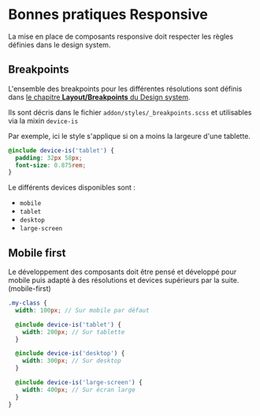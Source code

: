 
<Meta title='Développement/Bonnes pratiques/Responsive' />

# Bonnes pratiques Responsive

La mise en place de composants responsive doit respecter les règles définies dans le design system.

## Breakpoints

L'ensemble des breakpoints pour les différentes résolutions sont définis dans [le chapitre **Layout/Breakpoints** du Design system](https://zeroheight.com/8dd127da7/p/6877af-layout/t/47086b).

Ils sont décris dans le fichier `addon/styles/_breakpoints.scss` et utilisables via la mixin `device-is`

Par exemple, ici le style s'applique si on a moins la largeure d'une tablette.


```scss
@include device-is('tablet') {
  padding: 32px 58px;
  font-size: 0.875rem;
}
```

Le différents devices disponibles sont : 
- `mobile`
- `tablet`
- `desktop`
- `large-screen`

## Mobile first

Le développement des composants doit être pensé et développé pour mobile puis adapté à des résolutions et devices supérieurs par la suite. (mobile-first)

```scss
.my-class {
  width: 100px; // Sur mobile par défaut

  @include device-is('tablet') {
    width: 200px; // Sur tablette
  }

  @include device-is('desktop') {
    width: 300px; // Sur desktop
  }

  @include device-is('large-screen') {
    width: 400px; // Sur écran large
  }
}
```
